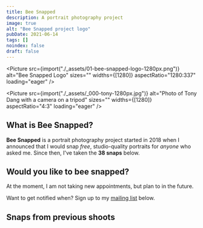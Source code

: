 ```yaml
---
title: Bee Snapped
description: A portrait photography project
image: true
alt: "Bee Snapped project logo"
pubDate: 2021-06-14
tags: []
noindex: false
draft: false
---
```



<Picture
  src={import("./_assets/01-bee-snapped-logo-1280px.png")}
  alt="Bee Snapped Logo"
  sizes=""
  widths={[1280]}
  aspectRatio="1280:337"
  loading="eager"
/>

<Picture
  src={import("./_assets/_000-tony-1280px.jpg")}
  alt="Photo of Tony Dang with a camera on a tripod"
  sizes=""
  widths={[1280]}
  aspectRatio="4:3"
  loading="eager"
/>

## What is Bee Snapped?

**Bee Snapped** is a portrait photography project started in 2018 when I
announced that I would snap _free_, studio-quality portraits for _anyone_ who
asked me. Since then, I've taken the **38 snaps** below.

## Would you like to bee snapped?

At the moment, I am not taking new appointments, but plan to in the future.

Want to get notified when? Sign up to my [mailing list](#subscription-form)
below.

## Snaps from previous shoots

<Gallery />
